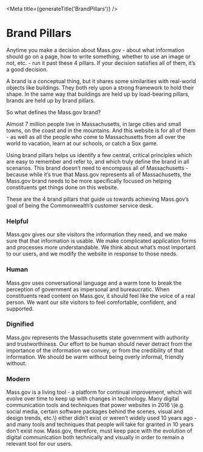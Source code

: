 
<Meta title={generateTitle('BrandPillars')} />

# Brand Pillars

Anytime you make a decision about Mass.gov - about what information should go on a page, how to write something, whether to use an image or not, etc. - run it past these 4 pillars. If your decision satisfies all of them, it’s a good decision.

A brand is a conceptual thing, but it shares some similarities with real-world objects like buildings. They both rely upon a strong framework to hold their shape. In the same way that buildings are held up by load-bearing pillars, brands are held up by brand pillars.

So what defines the Mass.gov brand?

Almost 7 million people live in Massachusetts, in large cities and small towns, on the coast and in the mountains. And this website is for all of them - as well as all the people who come to Massachusetts from all over the world to vacation, learn at our schools, or catch a Sox game.

Using brand pillars helps us identify a few central, critical principles which are easy to remember and refer to, and which truly define the brand in all scenarios. This brand doesn’t need to encompass all of Massachusetts - because while it’s true that Mass.gov represents all of Massachusetts, the Mass.gov brand needs to be more specifically focused on helping constituents get things done on this website.

These are the 4 brand pillars that guide us towards achieving Mass.gov’s goal of being the Commonwealth’s customer service desk.

### Helpful

Mass.gov gives our site visitors the information they need, and we make sure that that information is usable. We make complicated application forms and processes more understandable. We think about what’s most important to our users, and we modify the website in response to those needs.

### Human

Mass.gov uses conversational language and a warm tone to break the perception of government as impersonal and bureaucratic. When constituents read content on Mass.gov, it should feel like the voice of a real person. We want our site visitors to feel comfortable, confident, and supported.

### Dignified

Mass.gov represents the Massachusetts state government with authority and trustworthiness. Our effort to be human should never detract from the importance of the information we convey, or from the credibility of that information. We should be warm without being overly informal, friendly without.

### Modern

Mass.gov is a living tool - a platform for continual improvement, which will evolve over time to keep up with changes in technology. Many digital communication tools and techniques that power websites in 2016 \\(e.g. social media, certain software packages behind the scenes, visual and design trends, etc.\\) either didn’t exist or weren’t widely used 10 years ago - and many tools and techniques that people will take for granted in 10 years don’t exist now. Mass.gov, therefore, must keep pace with the evolution of digital communication both technically and visually in order to remain a relevant tool for our users.
